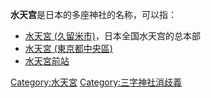 '''水天宫'''是日本的多座神社的名称，可以指：

*[[水天宮_(久留米市)|水天宮 (久留米市)]]，日本全国水天宫的总本部
*[[水天宮_(東京都中央區)|水天宮 (東京都中央區)]]
*[[水天宮前站|水天宮前站]]

{{disambig|cat=三字日本地名消歧义}}
[[Category:水天宮|Category:水天宮]]
[[Category:三字神社消歧義|Category:三字神社消歧義]]